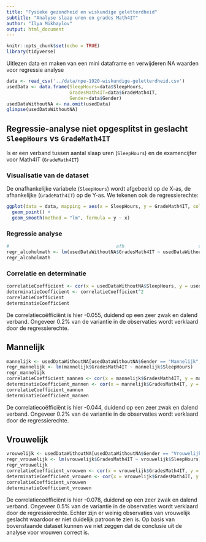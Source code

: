 ```yaml
---
title: "Fysieke gezondheid en wiskundige geletterdheid"
subtitle: "Analyse slaap uren en grades Math4IT"
author: "Ilya Mikhaylov"
output: html_document
---
```


```r
knitr::opts_chunk$set(echo = TRUE)
library(tidyverse)
```

Uitlezen data en maken van een mini dataframe en verwijderen NA waarden voor regressie analyse

```r
data <- read_csv('../data/npe-1920-wiskundige-geletterdheid.csv')
usedData <- data.frame(SleepHours=data$SleepHours,
                       GradesMath4IT=data$GradeMath4IT,
                       Gender=data$Gender)
usedDataWithoutNA <- na.omit(usedData)
glimpse(usedDataWithoutNA)
```



## Regressie-analyse niet opgesplitst in geslacht `SleepHours` vs `GradeMath4IT`

Is er een verband tussen aantal slaap uren (`SleepHours`) en de examencijfer voor Math4IT (`GradeMath4IT`)

### Visualisatie van de dataset
De onafhankelijke variabele (`SleepHours`) wordt afgebeeld op de X-as, de afhankelijke (`GradeMath4IT`) op de Y-as. We tekenen ook de regressierechte:

```r
ggplot(data = data, mapping = aes(x = SleepHours, y = GradeMath4IT, col = Gender)) +
  geom_point() +
  geom_smooth(method = "lm", formula = y ~ x)
```

### Regressie analyse

```r
#                                       afh                           onafh
regr_alcoholmath <- lm(usedDataWithoutNA$GradesMath4IT ~ usedDataWithoutNA$SleepHours)
regr_alcoholmath
```

### Correlatie en determinatie

```r
correlatieCoefficient <- cor(x = usedDataWithoutNA$SleepHours, y = usedDataWithoutNA$GradesMath4IT)
determinatieCoefficient <- correlatieCoefficient^2
correlatieCoefficient
determinatieCoefficient
```

De correlatiecoëfficiënt is hier -0.055, duidend op een zeer zwak en dalend verband. Ongeveer 0.2% van de variantie in de observaties wordt verklaard door de regressierechte.

## Mannelijk

```r
mannelijk <- usedDataWithoutNA[usedDataWithoutNA$Gender == "Mannelijk",]
regr_mannelijk <- lm(mannelijk$GradesMath4IT ~ mannelijk$SleepHours)
regr_mannelijk
correlatieCoefficient_mannen <- cor(x = mannelijk$GradesMath4IT, y = mannelijk$SleepHours)
determinatieCoefficient_mannen <- cor(x = mannelijk$GradesMath4IT, y = mannelijk$SleepHours)^2
correlatieCoefficient_mannen 
determinatieCoefficient_mannen
```
De correlatiecoëfficiënt is hier -0.044, duidend op een zeer zwak en dalend verband. Ongeveer 0.2% van de variantie in de observaties wordt verklaard door de regressierechte.


## Vrouwelijk

```r
vrouwelijk <- usedDataWithoutNA[usedDataWithoutNA$Gender == "Vrouwelijk",]
regr_vrouwelijk <- lm(vrouwelijk$GradesMath4IT ~ vrouwelijk$SleepHours)
regr_vrouwelijk
correlatieCoefficient_vrouwen <- cor(x = vrouwelijk$GradesMath4IT, y = vrouwelijk$SleepHours)
determinatieCoefficient_vrouwen <- cor(x = vrouwelijk$GradesMath4IT, y = vrouwelijk$SleepHours)^2
correlatieCoefficient_vrouwen 
determinatieCoefficient_vrouwen
```
De correlatiecoëfficiënt is hier -0.078, duidend op een zeer zwak en dalend verband. Ongeveer 0.5% van de variantie in de observaties wordt verklaard door de regressierechte. Echter zijn er weinig observaties van vrouwelijk geslacht waardoor er niet duidelijk patroon te zien is. Op basis van bovenstaande dataset kunnen we niet zeggen dat de conclusie uit de analyse voor vrouwen correct is.
